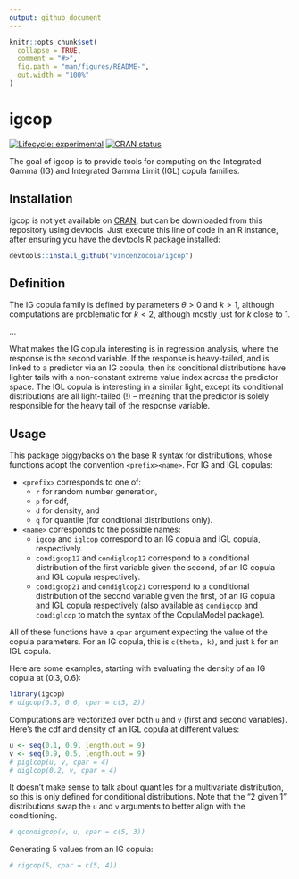 ```yaml
---
output: github_document
---
```


<!-- README.md is generated from README.Rmd. Please edit that file -->

```r
knitr::opts_chunk$set(
  collapse = TRUE,
  comment = "#>",
  fig.path = "man/figures/README-",
  out.width = "100%"
)
```

# igcop

<!-- badges: start -->
[![Lifecycle: experimental](https://img.shields.io/badge/lifecycle-experimental-orange.svg)](https://www.tidyverse.org/lifecycle/#experimental)
[![CRAN status](https://www.r-pkg.org/badges/version/igcop)](https://CRAN.R-project.org/package=igcop)
<!-- badges: end -->

The goal of igcop is to provide tools for computing on the Integrated Gamma (IG) and Integrated Gamma Limit (IGL) copula families. 

## Installation

igcop is not yet available on [CRAN](https://CRAN.R-project.org), but can be downloaded from this repository using devtools. Just execute this line of code in an R instance, after ensuring you have the devtools R package installed:

``` r
devtools::install_github("vincenzocoia/igcop")
```

## Definition

The IG copula family is defined by parameters $\theta > 0$ and $k > 1$, although computations are problematic for $k < 2$, although mostly just for $k$ close to 1. 

...

What makes the IG copula interesting is in regression analysis, where the response is the second variable. If the response is heavy-tailed, and is linked to a predictor via an IG copula, then its conditional distributions have lighter tails with a non-constant extreme value index across the predictor space. The IGL copula is interesting in a similar light, except its conditional distributions are all light-tailed (!) -- meaning that the predictor is solely responsible for the heavy tail of the response variable.

## Usage

This package piggybacks on the base R syntax for distributions, whose functions adopt the convention `<prefix><name>`. For IG and IGL copulas:

- `<prefix>` corresponds to one of:
    - `r` for random number generation, 
    - `p` for cdf, 
    - `d` for density, and 
    - `q` for quantile (for conditional distributions only).
- `<name>` corresponds to the possible names:
    - `igcop` and `iglcop` correspond to an IG copula and IGL copula, respectively.
    - `condigcop12` and `condiglcop12` correspond to a conditional distribution of the first variable given the second, of an IG copula and IGL copula respectively. 
    - `condigcop21` and `condiglcop21` correspond to a conditional distribution of the second variable given the first, of an IG copula and IGL copula respectively (also available as `condigcop` and `condiglcop` to match the syntax of the CopulaModel package).

All of these functions have a `cpar` argument expecting the value of the copula parameters. For an IG copula, this is `c(theta, k)`, and just `k` for an IGL copula.

Here are some examples, starting with evaluating the density of an IG copula at (0.3, 0.6):

```r
library(igcop)
# digcop(0.3, 0.6, cpar = c(3, 2))
```

Computations are vectorized over both `u` and `v` (first and second variables). Here's the cdf and density of an IGL copula at different values:

```r
u <- seq(0.1, 0.9, length.out = 9)
v <- seq(0.9, 0.5, length.out = 9)
# piglcop(u, v, cpar = 4)
# diglcop(0.2, v, cpar = 4)
```

It doesn't make sense to talk about quantiles for a multivariate distribution, so this is only defined for conditional distributions. Note that the "2 given 1" distributions swap the `u` and `v` arguments to better align with the conditioning.

```r
# qcondigcop(v, u, cpar = c(5, 3))
```

Generating 5 values from an IG copula:

```r
# rigcop(5, cpar = c(5, 4))
```

